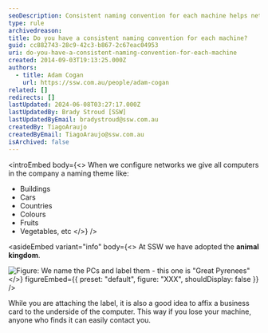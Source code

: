 ```yaml
---
seoDescription: Consistent naming convention for each machine helps network configuration and easy identification, adopting animal kingdom theme at SSW.
type: rule
archivedreason:
title: Do you have a consistent naming convention for each machine?
guid: cc882743-28c9-42c3-b867-2c67eac04953
uri: do-you-have-a-consistent-naming-convention-for-each-machine
created: 2014-09-03T19:13:25.000Z
authors:
  - title: Adam Cogan
    url: https://ssw.com.au/people/adam-cogan
related: []
redirects: []
lastUpdated: 2024-06-08T03:27:17.000Z
lastUpdatedBy: Brady Stroud [SSW]
lastUpdatedByEmail: bradystroud@ssw.com.au
createdBy: TiagoAraujo
createdByEmail: TiagoAraujo@ssw.com.au
isArchived: false
---
```


<introEmbed
  body={<>
When we configure networks we give all computers in the company a naming theme like:

- Buildings
- Cars
- Countries
- Colours
- Fruits
- Vegetables, etc
  </>}
/>

<asideEmbed
  variant="info"
  body={<>
    At SSW we have adopted the **animal kingdom**.

![Figure: We name the PCs and label them - this one is "Great Pyrenees"](/uploads/rules/do-you-have-a-consistent-naming-convention-for-each-machine/SSW-computer-Great-Pyrenees.jpeg)
  </>}
  figureEmbed={{
    preset: "default",
    figure: "XXX",
    shouldDisplay: false
  }}
/>


While you are attaching the label, it is also a good idea to affix a business card to the underside of the computer. This way if you lose your machine, anyone who finds it can easily contact you.
